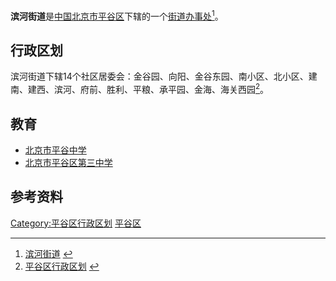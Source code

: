 {{中国乡级行政区
|景观照片文件名 = Government of Pinggu District (20200714144247).jpg
|景观照片描述 = 平谷区政府
|汉语拼音 = 
|其他语言 = 
|其他语言名称 = 
|旧称 = 
|地名出处 = 
|位置图文件名 = 
|位置图描述 = 
|自定义图片= 
|建置时间 = 
|政府驻地 = 
|毗邻 = 
|总面积 = 6.5平方千米
|总人口 = 
|总人口年份 = 
|户籍人口 = 4.5万
|户籍人口年份 = 
|常住人口 = 
|常住人口年份 = 
|人口密度 = 
|GDP = 
|GDP年份 = 
|邮政编码 = 101200
|电话区号 = 10
|官方网站 = 
|网站名称 = 
|11/01/17/001/000}}
'''滨河街道'''是[[中华人民共和国|中国]][[北京市|北京市]][[平谷区|平谷区]]下辖的一个[[街道办事处|街道办事处]]<ref>[http://www.chinaquhua.cn/beijing/ 滨河街道] {{webarchive|url=https://web.archive.org/web/20110810192804/http://www.chinaquhua.cn/beijing/ |date=2011-08-10 }}</ref>。

==行政区划==
滨河街道下辖14个社区居委会：金谷园、向阳、金谷东园、南小区、北小区、建南、建西、滨河、府前、胜利、平粮、承平园、金海、海关西园<ref>[http://www.xzqh.org/html/2008/0617/408.html 平谷区行政区划] {{webarchive|url=https://web.archive.org/web/20120324224435/http://www.xzqh.org/html/2008/0617/408.html |date=2012-03-24 }}</ref>。

== 教育 ==
*[[北京市平谷中学|北京市平谷中学]]
*[[北京市平谷区第三中学|北京市平谷区第三中学]]

==参考资料==
{{reflist}}

{{北京小作品}}
{{平谷区行政区划}}

[[Category:平谷区行政区划|Category:平谷区行政区划]]
[[Category:北京市乡镇|平谷区]]